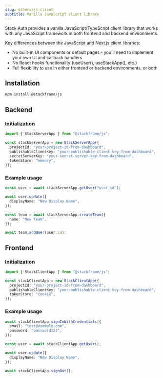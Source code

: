 ```yaml
---
slug: others/js-client
subtitle: Vanilla JavaScript client library
---
```


Stack Auth provides a vanilla JavaScript/TypeScript client library that works with any JavaScript framework in both frontend and backend environments.

Key differences between the JavaScript and Next.js client libraries:
- No built-in UI components or default pages - you'll need to implement your own UI and callback handlers
- No React hooks functionality (useUser(), useStackApp(), etc.)
- Full flexibility to use in either frontend or backend environments, or both

## Installation

```bash
npm install @stackframe/js
```

## Backend

### Initialization

```typescript
import { StackServerApp } from "@stackframe/js";

const stackServerApp = new StackServerApp({
  projectId: "your-project-id-from-dashboard",
  publishableClientKey: "your-publishable-client-key-from-dashboard",
  secretServerKey: "your-secret-server-key-from-dashboard",
  tokenStore: "memory",
});
```

### Example usage

```typescript
const user = await stackServerApp.getUser("user_id");

await user.update({
  displayName: "New Display Name",
});

const team = await stackServerApp.createTeam({
  name: "New Team",
});

await team.addUser(user.id);
```

## Frontend

### Initialization

```typescript
import { StackClientApp } from "@stackframe/js";

const stackClientApp = new StackClientApp({
  projectId: "your-project-id-from-dashboard",
  publishableClientKey: "your-publishable-client-key-from-dashboard",
  tokenStore: "cookie",
});
```

### Example usage

```typescript
await stackClientApp.signInWithCredentials({
  email: "test@example.com",
  password: "password123",
});

const user = await stackClientApp.getUser();

await user.update({
  displayName: "New Display Name",
});

await stackClientApp.signOut();
```



